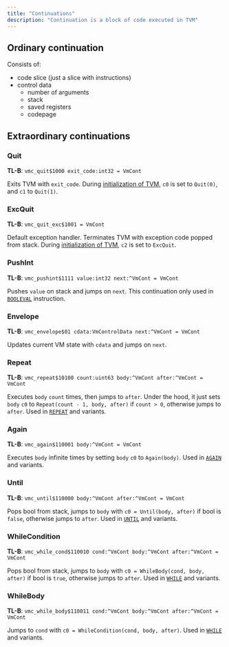 ```yaml
---
title: "Continuations"
description: "Continuation is a block of code executed in TVM"
---
```


## Ordinary continuation

Consists of:
- code slice (just a slice with instructions)
- control data
  - number of arguments
  - stack
  - saved registers
  - codepage

## Extraordinary continuations

### Quit

**TL-B**: `vmc_quit$1000 exit_code:int32 = VmCont`

Exits TVM with `exit_code`. During [initialization of TVM](./initialization), `c0` is set to `Quit(0)`, and `c1` to `Quit(1)`.

### ExcQuit

**TL-B**: `vmc_quit_exc$1001 = VmCont`

Default exception handler. Terminates TVM with exception code popped from stack. During [initialization of TVM](./initialization), `c2` is set to `ExcQuit`.

### PushInt

**TL-B**: `vmc_pushint$1111 value:int32 next:^VmCont = VmCont`

Pushes `value` on stack and jumps on `next`. This continuation only used in [`BOOLEVAL`](./instructions#edf9-booleval) instruction.

### Envelope

**TL-B**: `vmc_envelope$01 cdata:VmControlData next:^VmCont = VmCont`

Updates current VM state with `cdata` and jumps on `next`.

### Repeat

**TL-B**: `vmc_repeat$10100 count:uint63 body:^VmCont after:^VmCont = VmCont`

Executes `body` `count` times, then jumps to `after`. Under the hood, it just sets `body` `c0` to `Repeat(count - 1, body, after)` if `count > 0`, otherwise jumps to `after`. Used in [`REPEAT`](./instructions#e4-repeat) and variants.

### Again

**TL-B**: `vmc_again$110001 body:^VmCont = VmCont`

Executes `body` infinite times by setting `body` `c0` to `Again(body)`. Used in [`AGAIN`](./instructions#ea-again) and variants.

### Until

**TL-B**: `vmc_until$110000 body:^VmCont after:^VmCont = VmCont`

Pops bool from stack, jumps to `body` with `c0 = Until(body, after)` if bool is `false`, otherwise jumps to `after`. Used in [`UNTIL`](./instructions#e6-until) and variants.

### WhileCondition

**TL-B**: `vmc_while_cond$110010 cond:^VmCont body:^VmCont after:^VmCont = VmCont`

Pops bool from stack, jumps to `body` with `c0 = WhileBody(cond, body, after)` if bool is `true`, otherwise jumps to `after`. Used in [`WHILE`](./instructions#e8-while) and variants.

### WhileBody

**TL-B**: `vmc_while_body$110011 cond:^VmCont body:^VmCont after:^VmCont = VmCont`

Jumps to `cond` with `c0 = WhileCondition(cond, body, after)`. Used in [`WHILE`](./instructions#e8-while) and variants.